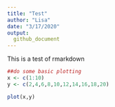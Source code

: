 ```yaml
---
title: "Test"
author: "Lisa"
date: "3/17/2020"
output: 
  github_document 
---
```


This is a test of rmarkdown
```r
##do some basic plotting
x <- c(1:10)
y <- c(2,4,6,8,10,12,14,16,18,20)

plot(x,y)

```

